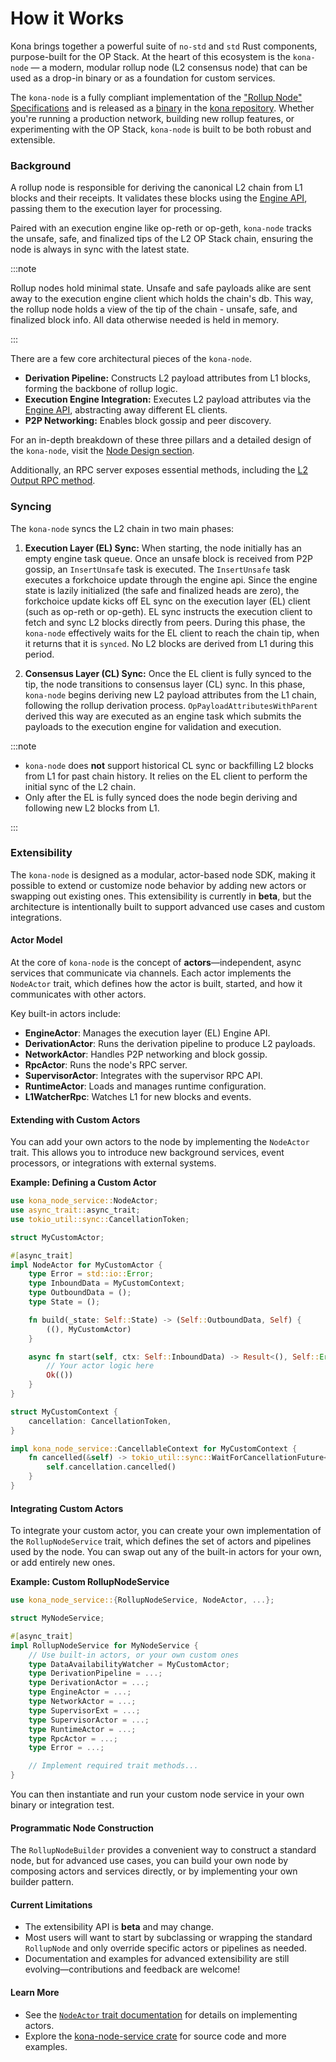 # How it Works

Kona brings together a powerful suite of `no-std` and `std` Rust components,
purpose-built for the OP Stack. At the heart of this ecosystem is the
`kona-node` — a modern, modular rollup node (L2 consensus node) that can
be used as a drop-in binary or as a foundation for custom services.

The `kona-node` is a fully compliant implementation of the ["Rollup Node"
Specifications][rollup-node] and is released as a [binary][package] in
the [kona repository][kona]. Whether you're running a production network,
building new rollup features, or experimenting with the OP Stack,
`kona-node` is built to be both robust and extensible.


### Background

A rollup node is responsible for deriving the canonical L2 chain from L1
blocks and their receipts. It validates these blocks using the
[Engine API][engine-api], passing them to the execution layer for processing.

Paired with an execution engine like op-reth or op-geth, `kona-node` tracks
the unsafe, safe, and finalized tips of the L2 OP Stack chain, ensuring the
node is always in sync with the latest state.

:::note

Rollup nodes hold minimal state. Unsafe and safe payloads alike are sent
away to the execution engine client which holds the chain's db. This way,
the rollup node holds a view of the tip of the chain - unsafe, safe, and
finalized block info. All data otherwise needed is held in memory.

:::

There are a few core architectural pieces of the `kona-node`.

- **Derivation Pipeline:** Constructs L2 payload attributes from L1 blocks,
  forming the backbone of rollup logic.
- **Execution Engine Integration:** Executes L2 payload attributes via the
  [Engine API][engine-api], abstracting away different EL clients.
- **P2P Networking:** Enables block gossip and peer discovery.

For an in-depth breakdown of these three pillars and a detailed design
of the `kona-node`, visit the [Node Design section](/node/design/intro).

Additionally, an RPC server exposes essential methods, including the
[L2 Output RPC method][l2o-rpc].


### Syncing

The `kona-node` syncs the L2 chain in two main phases:

1. **Execution Layer (EL) Sync:**
   When starting, the node initially has an empty engine task queue.
   Once an unsafe block is received from P2P gossip, an `InsertUnsafe`
   task is executed. The `InsertUnsafe` task executes a forkchoice
   update through the engine api. Since the engine state is lazily
   initialized (the safe and finalized heads are zero), the forkchoice
   update kicks off EL sync on the execution layer (EL) client (such
   as op-reth or op-geth). EL sync instructs the execution client to
   fetch and sync L2 blocks directly from peers. During this phase,
   the `kona-node` effectively waits for the EL client to reach the
   chain tip, when it returns that it is `synced`. No L2 blocks
   are derived from L1 during this period.

2. **Consensus Layer (CL) Sync:**
   Once the EL client is fully synced to the tip, the node transitions
   to consensus layer (CL) sync. In this phase, `kona-node` begins
   deriving new L2 payload attributes from the L1 chain, following
   the rollup derivation process. `OpPayloadAttributesWithParent`
   derived this way are executed as an engine task which submits
   the payloads to the execution engine for validation and execution.

:::note

- `kona-node` does **not** support historical CL sync or backfilling
  L2 blocks from L1 for past chain history. It relies on the EL client
  to perform the initial sync of the L2 chain.
- Only after the EL is fully synced does the node begin deriving and
  following new L2 blocks from L1.

:::

### Extensibility

The `kona-node` is designed as a modular, actor-based node SDK,
making it possible to extend or customize node behavior by adding
new actors or swapping out existing ones. This extensibility is
currently in **beta**, but the architecture is intentionally built
to support advanced use cases and custom integrations.


#### Actor Model

At the core of `kona-node` is the concept of **actors**—independent,
async services that communicate via channels. Each actor implements
the `NodeActor` trait, which defines how the actor is built, started,
and how it communicates with other actors.

Key built-in actors include:
- **EngineActor**: Manages the execution layer (EL) Engine API.
- **DerivationActor**: Runs the derivation pipeline to produce L2 payloads.
- **NetworkActor**: Handles P2P networking and block gossip.
- **RpcActor**: Runs the node's RPC server.
- **SupervisorActor**: Integrates with the supervisor RPC API.
- **RuntimeActor**: Loads and manages runtime configuration.
- **L1WatcherRpc**: Watches L1 for new blocks and events.


#### Extending with Custom Actors

You can add your own actors to the node by implementing the `NodeActor`
trait. This allows you to introduce new background services, event
processors, or integrations with external systems.

**Example: Defining a Custom Actor**

```rust
use kona_node_service::NodeActor;
use async_trait::async_trait;
use tokio_util::sync::CancellationToken;

struct MyCustomActor;

#[async_trait]
impl NodeActor for MyCustomActor {
    type Error = std::io::Error;
    type InboundData = MyCustomContext;
    type OutboundData = ();
    type State = ();

    fn build(_state: Self::State) -> (Self::OutboundData, Self) {
        ((), MyCustomActor)
    }

    async fn start(self, ctx: Self::InboundData) -> Result<(), Self::Error> {
        // Your actor logic here
        Ok(())
    }
}

struct MyCustomContext {
    cancellation: CancellationToken,
}

impl kona_node_service::CancellableContext for MyCustomContext {
    fn cancelled(&self) -> tokio_util::sync::WaitForCancellationFuture<'_> {
        self.cancellation.cancelled()
    }
}
```

#### Integrating Custom Actors

To integrate your custom actor, you can create your own implementation
of the `RollupNodeService` trait, which defines the set of actors and
pipelines used by the node. You can swap out any of the built-in actors
for your own, or add entirely new ones.

**Example: Custom RollupNodeService**

```rust
use kona_node_service::{RollupNodeService, NodeActor, ...};

struct MyNodeService;

#[async_trait]
impl RollupNodeService for MyNodeService {
    // Use built-in actors, or your own custom ones
    type DataAvailabilityWatcher = MyCustomActor;
    type DerivationPipeline = ...;
    type DerivationActor = ...;
    type EngineActor = ...;
    type NetworkActor = ...;
    type SupervisorExt = ...;
    type SupervisorActor = ...;
    type RuntimeActor = ...;
    type RpcActor = ...;
    type Error = ...;

    // Implement required trait methods...
}
```

You can then instantiate and run your custom node service in your
own binary or integration test.

#### Programmatic Node Construction

The `RollupNodeBuilder` provides a convenient way to construct a
standard node, but for advanced use cases, you can build your own
node by composing actors and services directly, or by implementing
your own builder pattern.

#### Current Limitations

- The extensibility API is **beta** and may change.
- Most users will want to start by subclassing or wrapping the
  standard `RollupNode` and only override specific actors or
  pipelines as needed.
- Documentation and examples for advanced extensibility are still
  evolving—contributions and feedback are welcome!

#### Learn More

- See the [`NodeActor` trait documentation][node-actor] for details
  on implementing actors.
- Explore the [kona-node-service crate][service] for source code
  and more examples.


[cli-docs]: ./cli.mdx
[subcommands]: ./subcommands.mdx

[service]: https://github.com/op-rs/kona/tree/main/crates/node/service
[node-actor]: https://docs.rs/kona-node-service/latest/kona_node_service/trait.NodeActor.html

[kona]: https://github.com/op-rs/kona
[packages]: https://github.com/orgs/op-rs/packages?repo_name=kona
[rollup-node]: https://specs.optimism.io/protocol/rollup-node.html
[package]: https://github.com/op-rs/kona/pkgs/container/kona%2Fkona-node
[pdocs]: https://github.com/op-rs/kona/pkgs/container/kona%2Fkona-node/446969659?tag=latest

[buildx]: https://github.com/op-rs/kona/tree/main/docker

[engine-api]: https://github.com/ethereum/execution-apis/blob/main/src/engine/common.md
[l2o-rpc]: https://specs.optimism.io/protocol/rollup-node.html#l2-output-rpc-method
